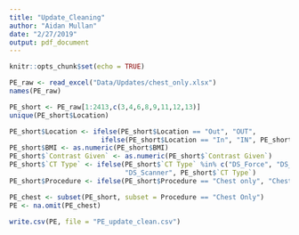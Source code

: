```yaml
---
title: "Update_Cleaning"
author: "Aidan Mullan"
date: "2/27/2019"
output: pdf_document
---
```


```r
knitr::opts_chunk$set(echo = TRUE)
```

```r
PE_raw <- read_excel("Data/Updates/chest_only.xlsx")
names(PE_raw)

PE_short <- PE_raw[1:2413,c(3,4,6,8,9,11,12,13)]
unique(PE_short$Location)

PE_short$Location <- ifelse(PE_short$Location == "Out", "OUT", 
                       ifelse(PE_short$Location == "In", "IN", PE_short$Location))
PE_short$BMI <- as.numeric(PE_short$BMI)
PE_short$`Contrast Given` <- as.numeric(PE_short$`Contrast Given`)
PE_short$`CT Type` <- ifelse(PE_short$`CT Type` %in% c("DS_Force", "DS_Drive"),
                             "DS_Scanner", PE_short$`CT Type`)
PE_short$Procedure <- ifelse(PE_short$Procedure == "Chest only", "Chest Only", PE_short$Procedure)

PE_chest <- subset(PE_short, subset = Procedure == "Chest Only")
PE <- na.omit(PE_chest)

write.csv(PE, file = "PE_update_clean.csv")
```

